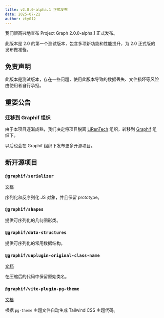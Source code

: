 ```yaml
---
title: v2.0.0-alpha.1 正式发布
date: 2025-07-21
author: zty012
---
```


我们很高兴地宣布 Project Graph 2.0.0-alpha.1 正式发布。

此版本是 2.0 的第一个测试版本，包含多项新功能和性能提升，为 2.0 正式版的发布做准备。

## 免责声明

此版本是测试版本，存在一些问题，使用此版本导致的数据丢失、文件损坏等风险由使用者自行承担。

## 重要公告

### 迁移到 Graphif 组织

由于本项目逐渐成熟，我们决定将项目脱离 [LiRenTech](https://github.com/LiRenTech) 组织，转移到 [Graphif](https://github.com/graphif) 组织下。

以后也会在 Graphif 组织下发布更多开源项目。

## 新开源项目

### `@graphif/serializer`

[文档](/docs/serializer)

序列化和反序列化 JS 对象，并且保留 prototype。

### `@graphif/shapes`

提供可序列化的几何图形类。

### `@graphif/data-structures`

提供可序列化的常用数据结构。

### `@graphif/unplugin-original-class-name`

[文档](/docs/unplugin-original-class-name)

在压缩后的代码中保留原始类名。

### `@graphif/vite-plugin-pg-theme`

[文档](/docs/vite-plugin-pg-theme)

根据 `pg-theme` 主题文件自动生成 Tailwind CSS 主题代码。

